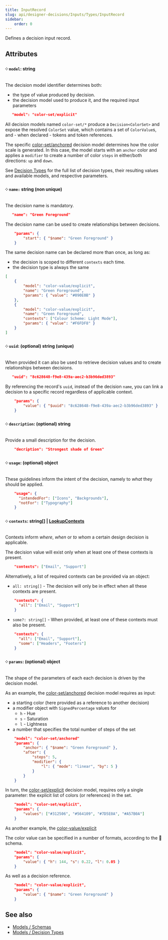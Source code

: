 ```yaml
---
title: InputRecord
slug: api/designer-decisions/Inputs/Types/InputRecord
sidebar:
    order: 0
---
```


Defines a decision input record.

## Attributes

#### ༶ `model`: string

The decision model identifier determines both:

-   the type of value produced by decision.
-   the decision model used to produce it, and the required input parameters

```json
   "model": "color-set/explicit"
```

All decision models named `color-set/*` produce a `Decision<ColorSet>` and expose the resolved `ColorSet` value, which contains a set of `ColorValue`s, and - when declared - tokens and token references.

The specific [color-set/anchored](/models/decision-types/color-set#anchored) decision model determines how the color scale is generated. In this case, the model starts with an `anchor` color and applies a `modifier` to create a number of color `steps` in either/both directions: `up` and `down`.

See [Decision Types](/models/decision-types) for the full list of decision types, their resulting values and available models, and respective parameters.

#### ༶ `name:` string (non unique)

The decision name is mandatory.

```json
   "name": "Green Foreground"
```

The decision name can be used to create relationships between decisions.

```json
    "params": {
        "start": { "$name": "Green Foreground" }
    }
```

The same decision name can be declared more than once, as long as:

-   the decision is scoped to different `contexts` each time.
-   the decision type is always the same

```json
[
    {
        "model": "color-value/explicit",
        "name": "Green Foreground",
        "params": { "value": "#090E0B" }
    },
    {
        "model": "color-value/explicit",
        "name": "Green Foreground",
        "contexts": ["Colour Scheme: Light Mode"],
        "params": { "value": "#F6FDF8" }
    }
]
```

#### ༶ `uuid`: (optional) string (unique)

When provided it can also be used to retrieve decision values and to create relationships between decisions.

```json
   "uuid": "8c628648-f9e8-439a-aec2-b3b96ded3893"
```

By referencing the record's `uuid`, instead of the decision `name`, you can link a decision to a specific record regardless of applicable context.

```json
    "params": {
        "value": { "$uuid": "8c628648-f9e8-439a-aec2-b3b96ded3893" }
    }
```

#### ༶ `description`: (optional) string

Provide a small description for the decision.

```json
    "decription": "Strongest shade of Green"
```

#### ༶ `usage`: (optional) object

These guidelines inform the intent of the decision, namely to _what_ they should be applied.

```json
    "usage": {
      "intendedFor": ["Icons", "Backgrounds"],
      "notFor": ["Typography"]
    }
```

#### ༶ `contexts`: string[] | [LookupContexts](/api/designer-decisions/Decisions/Types/LookupContexts)

Contexts inform _where_, _when_ or _to whom_ a certain design decision is applicable.

The decision value will exist only when at least one of these contexts is present.

```json
    "contexts": ["Email", "Support"]
```

Alternatively, a list of required contexts can be provided via an object:

-   `all: string[]` - The decision will only be in effect when all these contexts are present.

```json
    "contexts": {
      "all": ["Email", "Support"]
    }
```

-   `some?: string[]` - When provided, at least one of these contexts must also be present.

```json
    "contexts": {
      "all": ["Email", "Support"],
      "some": ["Headers", "Footers"]
    }
```

#### ༶ `params`: (optional) object

The shape of the parameters of each each decision is driven by the decision model.

As an example, the [color-set/anchored](/models/decision-types/color-set#anchored) decision model requires as input:

-   a starting color (here provided as a reference to another decision)
-   a modifier object with `SignedPercentage` values for
    -   `h` - Hue
    -   `s` - Saturation
    -   `l` - Lightness
-   a number that specifies the total number of steps of the set

```json
    "model": "color-set/anchored"
    "params": {
        "anchor": { "$name": "Green Foreground" },
        "after": {
            "steps": 5,
            "modifier": {
                "l": { "mode": "linear", "by": 5 }
            }
        }
    }
```

In turn, the [color-set/explicit](/models/decision-types/color-set#explicit) decision model, requires only a single parameter: the explicit list of colors (or references) in the set.

```json
    "model": "color-set/explicit",
    "params": {
        "values": ["#312506", "#564109", "#7D5E0A", "#A57B0A"]
    }
```

As another example, the [color-value/explicit](/models/decision-types/color-value#explicit)

The color value can be specified in a number of formats, according to the 🚧 schema.

```json
    "model": "color-value/explicit",
    "params": {
        "value": { "h": 144, "s": 0.22, "l": 0.05 }
    }
```

As well as a decision reference.

```json
    "model": "color-value/explicit",
    "params": {
        "value": { "$name": "Green Foreground" }
    }
```

## See also

-   [Models / Schemas](/models/schemas)
-   [Models / Decision Types](/models/decision-types)
